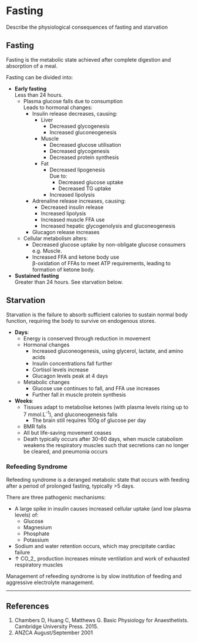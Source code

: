 # Fasting

:::ANZCA
Describe the physiological consequences of fasting and starvation
:::

## Fasting

Fasting is the metabolic state achieved after complete digestion and absorption of a meal.

Fasting can be divided into:

* **Early fasting**\
Less than 24 hours.
    * Plasma glucose falls due to consumption\
    Leads to hormonal changes:
        * Insulin release decreases, causing:
            * Liver\
                * Decreased glycogenesis
                * Increased gluconeogenesis
            * Muscle\
                * Decreased glucose utilisation
                * Decreased glycogenesis
                * Decreased protein synthesis
            * Fat
                * Decreased lipogenesis\
                Due to:
                    * Decreased glucose uptake
                    * Decreased TG uptake
                * Increased lipolysis
        * Adrenaline release increases, causing:
            * Decreased insulin release
            * Increased lipolysis
            * Increased muscle FFA use
            * Increased hepatic glycogenolysis and gluconeogenesis
        * Glucagon release increases
    * Cellular metabolism alters:
        * Decreased glucose uptake by non-obligate glucose consumers\
        e.g. Muscle.
        * Increased FFA and ketone body use\
        β-oxidation of FFAs to meet ATP requirements, leading to formation of ketone body.
* **Sustained fasting**\
Greater than 24 hours. See starvation below.

## Starvation

Starvation is the failure to absorb sufficient calories to sustain normal body function, requiring the body to survive on endogenous stores.

* **Days**:
    * Energy is conserved through reduction in movement
    * Hormonal changes
        * Increased gluconeogenesis, using glycerol, lactate, and amino acids
        * Insulin concentrations fall further
        * Cortisol levels increase
        * Glucagon levels peak at 4 days
    * Metabolic changes
        * Glucose use continues to fall, and FFA use increases
        * Further fall in muscle protein synthesis


* **Weeks**:
    * Tissues adapt to metabolise ketones (with plasma levels rising up to 7 mmol.L^-1^), and gluconeogenesis falls
        * The brain still requires 100g of glucose per day
    * BMR falls
    * All but life-saving movement ceases
    * Death typically occurs after 30-60 days, when muscle catabolism weakens the respiratory muscles such that secretions can no longer be cleared, and pneumonia occurs

### Refeeding Syndrome

Refeeding syndrome is a deranged metabolic state that occurs with feeding after a period of prolonged fasting, typically >5 days.

There are three pathogenic mechanisms:

* A large spike in insulin causes increased cellular uptake (and low plasma levels) of:
    * Glucose
    * Magnesium
    * Phosphate
    * Potassium
* Sodium and water retention occurs, which may precipitate cardiac failure
* ↑ CO_2_ production increases minute ventilation and work of exhausted respiratory muscles

:::column-margin
Management of refeeding syndrome is by slow institution of feeding and aggressive electrolyte management.
:::

---

## References

1. Chambers D, Huang C, Matthews G. Basic Physiology for Anaesthetists. Cambridge University Press. 2015.
2. ANZCA August/September 2001